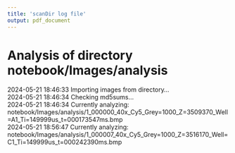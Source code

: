 ```yaml
---
title: 'scanDir log file'
output: pdf_document
--- 
```

# Analysis of directory notebook/Images/analysis 
2024-05-21 18:46:33 Importing images from directory...   
2024-05-21 18:46:34 Checking md5sums...   
2024-05-21 18:46:34 Currently analyzing: notebook/Images/analysis/1_000000_40x_Cy5_Grey=1000_Z=3509370_Well=A1_Ti=149999us_t=000173547ms.bmp   
2024-05-21 18:56:47 Currently analyzing: notebook/Images/analysis/1_000007_40x_Cy5_Grey=1000_Z=3516170_Well=C1_Ti=149999us_t=000242390ms.bmp   
